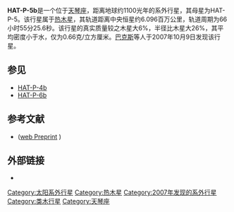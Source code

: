 {{Infobox Planet
| bgcolour = #A0B0FF
| image =
| caption =
| name = HAT-P-5b
| parent star = yes
| star = [[HAT-P-5|HAT-P-5]]
| planet = 
| constell = 天琴座
| distance = 1100 ± 100光年
| RA = {{RA|18|17|37.299}}
| DEC = {{DEC|+36|37|16.88}}
| class = G
| discovery = yes
| discovery_ref = 
| discoverer = 巴克斯等人
| discovered = 2007年10月9日
| discovery_method = 凌星测量法
| semimajor = 0.04075 ± 0.00076天文单位
| semiminor = 
| orbital_circ = 
| eccentricity = 0
| period = 2.788491 ± 2.5e-5地球日
| inclination = 
| long_periastron = 0.12°
| time_periastron = 
| semi-amp =
| physical_characteristics = yes
| mean_radius = 1.26 ± 0.05[[木星|''R''<sub>''J''</sub>]]
| density = 660 ± 110千克/立方米
| surface_grav = 
| mass = 1.06 ± 0.11[[木星质量|''M''<sub>''J''</sub>]]
| minimum_mass =
| single_temperature = 
| magnitude =
}}

'''HAT-P-5b'''是一个位于[[天琴座|天琴座]]，距离地球约1100光年的系外行星，其母星为HAT-P-5。该行星属于[[热木星|热木星]]，其轨道距离中央恒星约6.096百万公里，轨道周期为66小时55分25.6秒。该行星的真实质量较之木星大6%，半径比木星大26%，其平均密度小于水，仅为0.66克/立方厘米。[[巴克斯|巴克斯]]等人于2007年10月9日发现该行星。

== 参见 ==
* [[HAT-P-4b|HAT-P-4b]]
* [[HAT-P-6b|HAT-P-6b]]

== 参考文献 ==
* {{cite journal | url=http://www.iop.org/EJ/abstract/1538-4357/671/2/L173 | author=Bakos ''et al.'' | title=HAT-P-5b: A Jupiter-like Hot Jupiter Transiting a Bright Star | journal=The [[Astrophysical_Journal|Astrophysical Journal]] Letters | volume=671 | issue=2 | year=2007 | pages=L173–L176 | doi=10.1086/525022 }} ([http://fr.arxiv.org/abs/0710.1841 web Preprint] {{Wayback|url=http://fr.arxiv.org/abs/0710.1841 |date=20190609015950 }})

== 外部链接 ==
* {{cite web | url=http://media4.obspm.fr/exoplanets/base/etoile.php?nom=HAT-P-5 | title=HAT-P-5 | work=Exoplanets | access-date=2009-07-10 | archive-url=https://web.archive.org/web/20091125000555/http://media4.obspm.fr/exoplanets/base/etoile.php?nom=HAT-P-5 | archive-date=2009-11-25 | dead-url=yes }}
{{Sky|18|17|37.299|+|36|37|16.88|1010}}
{{系外行星小作品}}

[[Category:太阳系外行星|Category:太阳系外行星]]
[[Category:热木星|Category:热木星]]
[[Category:2007年发现的系外行星|Category:2007年发现的系外行星]]
[[Category:类木行星|Category:类木行星]]
[[Category:天琴座|Category:天琴座]]